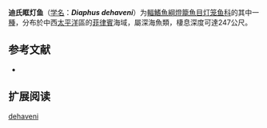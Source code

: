{{Speciesbox
| name = 迪氏眶灯鱼
| status = NE
| status_system = IUCN3.1
| image = 
| genus = Diaphus
| species = dehaveni
| authority = [[Fowler|Fowler]], 1934
| synonyms = 
}}

'''迪氏眶灯鱼'''（[[学名|学名]]：'''''Diaphus dehaveni'''''）为[[輻鰭魚綱|輻鰭魚綱]][[燈籠魚目|燈籠魚目]][[灯笼鱼科|灯笼鱼科]]的其中一[[種|種]]，分布於中西[[太平洋|太平洋]]區的[[菲律賓|菲律賓]]海域，屬深海魚類，棲息深度可達247公尺。

== 参考文献 ==
{{refbegin}}
*{{FishBase_species|genus=Diaphus|species=dehaveni|year=2012|month=1}}
{{refend}}

==扩展阅读==
{{refbegin}}
{{Wikispecies-inline|Diaphus dehaveni|迪氏眶灯鱼}}
{{refend}}
{{Taxonbar|from=Q2705918}}

[[Category:眶灯鱼属|dehaveni]]


{{灯笼鱼目小作品}}